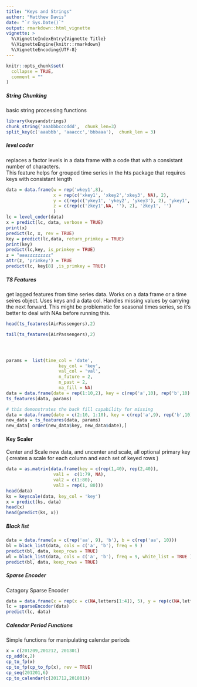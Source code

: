 ```yaml
---
title: "Keys and Strings"
author: "Matthew Davis"
date: "`r Sys.Date()`"
output: rmarkdown::html_vignette
vignette: >
  %\VignetteIndexEntry{Vignette Title}
  %\VignetteEngine{knitr::rmarkdown}
  %\VignetteEncoding{UTF-8}
---
```


```r
knitr::opts_chunk$set(
  collapse = TRUE,
  comment = ""
)
```

##### String Chunking
 
basic string processing functions
 
```r
library(keysandstrings)
chunk_string('aaabbbcccddd',  chunk_len=3)
split_key(c('aaabbb', 'aaaccc','bbbaaa'),  chunk_len = 3)
```

#####  level coder

replaces a factor levels in a data frame with a code that with a consistant number of characters.  
This feature helps for grouped time series in the hts package that requires keys with consistant length

```r
data = data.frame(w = rep('wkey1',8),
                  x = rep(c('xkey1', 'xkey2','xkey3', NA), 2), 
                  y = c(rep(c('ykey1', 'ykey2', 'ykey3'), 2), 'ykey1', ''),
                  z = c(rep(c('zkey1',NA, ''), 2), 'zkey1', '')
                  )
lc = level_coder(data)
x = predict(lc, data, verbose = TRUE)
print(x)
predict(lc, x, rev = TRUE)
key = predict(lc,data, return_primkey = TRUE)
print(key)
predict(lc,key, is_primkey = TRUE)
z = "aaazzzzzzzzz"
attr(z, 'primkey') = TRUE
predict(lc, key[8] ,is_primkey = TRUE)
```

##### TS Features

get lagged features from time series data. Works on a data frame or a time seires object. Uses keys and a data col.
Handles missing values by carrying the next forward.  This might be problematic for seasonal times series, so it's better to deal with NAs before running this. 


```r
head(ts_features(AirPassengers),2)

tail(ts_features(AirPassengers),2)




params =  list(time_col = 'date', 
                    key_col = 'key', 
                    val_col = 'val', 
                    n_future = 2, 
                    n_past = 2,
                    na_fill = NA)
data = data.frame(date = rep(1:10,2), key = c(rep('a',10), rep('b',10) ), val =c(1:10, 2:11))
ts_features(data, params)

# this demonstrates the back fill capability for missing 
data = data.frame(date = c(2:10, 1:10), key = c(rep('a',9), rep('b',10) ), val =c(2:10, 1:10))
new_data = ts_features(data, params)
new_data[ order(new_data$key, new_data$date),]
```

#### Key Scaler

Center and Scale new data, and uncenter and scale, all optional primary key ( creates a scale for each column and each set of keyed rows ) 

```r
data = as.matrix(data.frame(key = c(rep(1,40), rep(2,40)), 
                  val1 =  c(1:79, NA), 
                  val2 = c(1:80), 
                  val3 = rep(1, 80))) 
head(data)
ks = keyscale(data, key_col = 'key')
x = predict(ks, data)
head(x)
head(predict(ks, x))
```

##### Black list

```r

data = data.frame(a = c(rep('aa', 9), 'b'), b = c(rep('aa', 10)))
bl = black_list(data, cols = c('a', 'b'), freq = 9 )
predict(bl, data, keep_rows = TRUE)
wl = black_list(data, cols = c('a', 'b'), freq = 9, white_list = TRUE )
predict(bl, data, keep_rows = TRUE)

```

##### Sparse Encoder

Catagory Sparse Encoder 

```r
data = data.frame(x = rep(x = c(NA,letters[1:4]), 5), y = rep(c(NA,letters[5:8]), 5), z = c(1:24, NA), zz = 1:25)
lc = sparseEncoder(data)
predict(lc, data)

```

##### Calendar Period Functions

Simple functions for manipulating calendar periods
 
```r
x = c(201209,201212, 201301)
cp_add(x,2)
cp_to_fp(x)
cp_to_fp(cp_to_fp(x), rev = TRUE)
cp_seq(201201,6)
cp_to_calendar(c(201712,201801))
```

